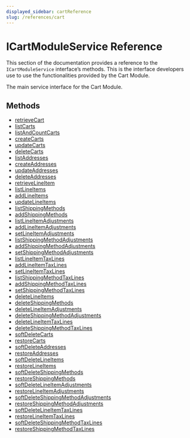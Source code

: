 ```yaml
---
displayed_sidebar: cartReference
slug: /references/cart
---
```



# ICartModuleService Reference

This section of the documentation provides a reference to the `ICartModuleService` interface’s methods. This is the interface developers use to use the functionalities provided by the Cart Module.

The main service interface for the Cart Module.

## Methods

- [retrieveCart](../../ICartModuleService/methods/cart.ICartModuleService.retrieveCart/page.mdx)
- [listCarts](../../ICartModuleService/methods/cart.ICartModuleService.listCarts/page.mdx)
- [listAndCountCarts](../../ICartModuleService/methods/cart.ICartModuleService.listAndCountCarts/page.mdx)
- [createCarts](../../ICartModuleService/methods/cart.ICartModuleService.createCarts/page.mdx)
- [updateCarts](../../ICartModuleService/methods/cart.ICartModuleService.updateCarts/page.mdx)
- [deleteCarts](../../ICartModuleService/methods/cart.ICartModuleService.deleteCarts/page.mdx)
- [listAddresses](../../ICartModuleService/methods/cart.ICartModuleService.listAddresses/page.mdx)
- [createAddresses](../../ICartModuleService/methods/cart.ICartModuleService.createAddresses/page.mdx)
- [updateAddresses](../../ICartModuleService/methods/cart.ICartModuleService.updateAddresses/page.mdx)
- [deleteAddresses](../../ICartModuleService/methods/cart.ICartModuleService.deleteAddresses/page.mdx)
- [retrieveLineItem](../../ICartModuleService/methods/cart.ICartModuleService.retrieveLineItem/page.mdx)
- [listLineItems](../../ICartModuleService/methods/cart.ICartModuleService.listLineItems/page.mdx)
- [addLineItems](../../ICartModuleService/methods/cart.ICartModuleService.addLineItems/page.mdx)
- [updateLineItems](../../ICartModuleService/methods/cart.ICartModuleService.updateLineItems/page.mdx)
- [listShippingMethods](../../ICartModuleService/methods/cart.ICartModuleService.listShippingMethods/page.mdx)
- [addShippingMethods](../../ICartModuleService/methods/cart.ICartModuleService.addShippingMethods/page.mdx)
- [listLineItemAdjustments](../../ICartModuleService/methods/cart.ICartModuleService.listLineItemAdjustments/page.mdx)
- [addLineItemAdjustments](../../ICartModuleService/methods/cart.ICartModuleService.addLineItemAdjustments/page.mdx)
- [setLineItemAdjustments](../../ICartModuleService/methods/cart.ICartModuleService.setLineItemAdjustments/page.mdx)
- [listShippingMethodAdjustments](../../ICartModuleService/methods/cart.ICartModuleService.listShippingMethodAdjustments/page.mdx)
- [addShippingMethodAdjustments](../../ICartModuleService/methods/cart.ICartModuleService.addShippingMethodAdjustments/page.mdx)
- [setShippingMethodAdjustments](../../ICartModuleService/methods/cart.ICartModuleService.setShippingMethodAdjustments/page.mdx)
- [listLineItemTaxLines](../../ICartModuleService/methods/cart.ICartModuleService.listLineItemTaxLines/page.mdx)
- [addLineItemTaxLines](../../ICartModuleService/methods/cart.ICartModuleService.addLineItemTaxLines/page.mdx)
- [setLineItemTaxLines](../../ICartModuleService/methods/cart.ICartModuleService.setLineItemTaxLines/page.mdx)
- [listShippingMethodTaxLines](../../ICartModuleService/methods/cart.ICartModuleService.listShippingMethodTaxLines/page.mdx)
- [addShippingMethodTaxLines](../../ICartModuleService/methods/cart.ICartModuleService.addShippingMethodTaxLines/page.mdx)
- [setShippingMethodTaxLines](../../ICartModuleService/methods/cart.ICartModuleService.setShippingMethodTaxLines/page.mdx)
- [deleteLineItems](../../ICartModuleService/methods/cart.ICartModuleService.deleteLineItems/page.mdx)
- [deleteShippingMethods](../../ICartModuleService/methods/cart.ICartModuleService.deleteShippingMethods/page.mdx)
- [deleteLineItemAdjustments](../../ICartModuleService/methods/cart.ICartModuleService.deleteLineItemAdjustments/page.mdx)
- [deleteShippingMethodAdjustments](../../ICartModuleService/methods/cart.ICartModuleService.deleteShippingMethodAdjustments/page.mdx)
- [deleteLineItemTaxLines](../../ICartModuleService/methods/cart.ICartModuleService.deleteLineItemTaxLines/page.mdx)
- [deleteShippingMethodTaxLines](../../ICartModuleService/methods/cart.ICartModuleService.deleteShippingMethodTaxLines/page.mdx)
- [softDeleteCarts](../../ICartModuleService/methods/cart.ICartModuleService.softDeleteCarts/page.mdx)
- [restoreCarts](../../ICartModuleService/methods/cart.ICartModuleService.restoreCarts/page.mdx)
- [softDeleteAddresses](../../ICartModuleService/methods/cart.ICartModuleService.softDeleteAddresses/page.mdx)
- [restoreAddresses](../../ICartModuleService/methods/cart.ICartModuleService.restoreAddresses/page.mdx)
- [softDeleteLineItems](../../ICartModuleService/methods/cart.ICartModuleService.softDeleteLineItems/page.mdx)
- [restoreLineItems](../../ICartModuleService/methods/cart.ICartModuleService.restoreLineItems/page.mdx)
- [softDeleteShippingMethods](../../ICartModuleService/methods/cart.ICartModuleService.softDeleteShippingMethods/page.mdx)
- [restoreShippingMethods](../../ICartModuleService/methods/cart.ICartModuleService.restoreShippingMethods/page.mdx)
- [softDeleteLineItemAdjustments](../../ICartModuleService/methods/cart.ICartModuleService.softDeleteLineItemAdjustments/page.mdx)
- [restoreLineItemAdjustments](../../ICartModuleService/methods/cart.ICartModuleService.restoreLineItemAdjustments/page.mdx)
- [softDeleteShippingMethodAdjustments](../../ICartModuleService/methods/cart.ICartModuleService.softDeleteShippingMethodAdjustments/page.mdx)
- [restoreShippingMethodAdjustments](../../ICartModuleService/methods/cart.ICartModuleService.restoreShippingMethodAdjustments/page.mdx)
- [softDeleteLineItemTaxLines](../../ICartModuleService/methods/cart.ICartModuleService.softDeleteLineItemTaxLines/page.mdx)
- [restoreLineItemTaxLines](../../ICartModuleService/methods/cart.ICartModuleService.restoreLineItemTaxLines/page.mdx)
- [softDeleteShippingMethodTaxLines](../../ICartModuleService/methods/cart.ICartModuleService.softDeleteShippingMethodTaxLines/page.mdx)
- [restoreShippingMethodTaxLines](../../ICartModuleService/methods/cart.ICartModuleService.restoreShippingMethodTaxLines/page.mdx)
